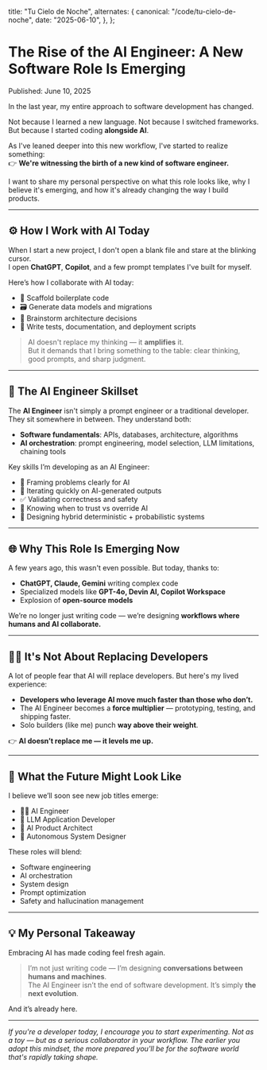
  title: "Tu Cielo de Noche",
  alternates: {
    canonical: "/code/tu-cielo-de-noche",
    date: "2025-06-10",
  },
};

# The Rise of the AI Engineer: A New Software Role Is Emerging <AnimatedName />

<p className="text-sm text-gray-500">Published: June 10, 2025</p>


In the last year, my entire approach to software development has changed.

Not because I learned a new language. Not because I switched frameworks. But because I started coding **alongside AI**.

As I've leaned deeper into this new workflow, I've started to realize something:  
👉 **We're witnessing the birth of a new kind of software engineer.**

I want to share my personal perspective on what this role looks like, why I believe it's emerging, and how it's already changing the way I build products.

---

## ⚙️ How I Work with AI Today

When I start a new project, I don't open a blank file and stare at the blinking cursor.  
I open **ChatGPT**, **Copilot**, and a few prompt templates I've built for myself.

Here’s how I collaborate with AI today:

- 🚀 Scaffold boilerplate code
- 🗃️ Generate data models and migrations
- 🧠 Brainstorm architecture decisions
- 🧪 Write tests, documentation, and deployment scripts

> AI doesn't replace my thinking — it **amplifies** it.  
> But it demands that I bring something to the table: clear thinking, good prompts, and sharp judgment.

---

## 🧩 The AI Engineer Skillset

The **AI Engineer** isn't simply a prompt engineer or a traditional developer.  
They sit somewhere in between. They understand both:

- **Software fundamentals**: APIs, databases, architecture, algorithms
- **AI orchestration**: prompt engineering, model selection, LLM limitations, chaining tools

Key skills I’m developing as an AI Engineer:

- 🎯 Framing problems clearly for AI
- 🔄 Iterating quickly on AI-generated outputs
- ✅ Validating correctness and safety
- 🧐 Knowing when to trust vs override AI
- 🧮 Designing hybrid deterministic + probabilistic systems

---

## 🌐 Why This Role Is Emerging Now

A few years ago, this wasn't even possible. But today, thanks to:

- **ChatGPT, Claude, Gemini** writing complex code
- Specialized models like **GPT-4o, Devin AI, Copilot Workspace**
- Explosion of **open-source models**

We’re no longer just writing code — we’re designing **workflows where humans and AI collaborate.**

---

## 🙅‍♂️ It's Not About Replacing Developers

A lot of people fear that AI will replace developers. But here's my lived experience:

- **Developers who leverage AI move much faster than those who don’t.**
- The AI Engineer becomes a **force multiplier** — prototyping, testing, and shipping faster.
- Solo builders (like me) punch **way above their weight**.

👉 **AI doesn’t replace me — it levels me up.**

---

## 🔮 What the Future Might Look Like

I believe we’ll soon see new job titles emerge:

- 🧑‍💻 AI Engineer
- 🔗 LLM Application Developer
- 📐 AI Product Architect
- 🤖 Autonomous System Designer

These roles will blend:

- Software engineering
- AI orchestration
- System design
- Prompt optimization
- Safety and hallucination management

---

## 💡 My Personal Takeaway

Embracing AI has made coding feel fresh again.

> I’m not just writing code — I’m designing **conversations between humans and machines**.  
> The AI Engineer isn’t the end of software development. It’s simply **the next evolution**.

And it’s already here.

---

_If you're a developer today, I encourage you to start experimenting. Not as a toy — but as a serious collaborator in your workflow. The earlier you adopt this mindset, the more prepared you'll be for the software world that's rapidly taking shape._
